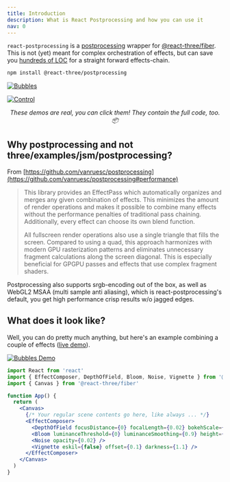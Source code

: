 ```yaml
---
title: Introduction
description: What is React Postprocessing and how you can use it
nav: 0
---
```


`react-postprocessing` is a [postprocessing](https://github.com/vanruesc/postprocessing) wrapper for [@react-three/fiber](https://github.com/pmndrs/react-three-fiber). This is not (yet) meant for complex orchestration of effects, but can save you [hundreds of LOC](https://twitter.com/0xca0a/status/1289501594698960897) for a straight forward effects-chain.

```bash
npm install @react-three/postprocessing
```

[![Bubbles](bubbles.jpg)](https://m94xb.csb.app)

[![Control](control.jpg)](https://5jgjz.csb.app)

<p align="middle">
  <i>These demos are real, you can click them! They contain the full code, too. 📦</i>
</p>

## Why postprocessing and not three/examples/jsm/postprocessing?

From [https://github.com/vanruesc/postprocessing](https://github.com/vanruesc/postprocessing#performance)

> This library provides an EffectPass which automatically organizes and merges any given combination of effects. This minimizes the amount of render operations and makes it possible to combine many effects without the performance penalties of traditional pass chaining. Additionally, every effect can choose its own blend function.
>
> All fullscreen render operations also use a single triangle that fills the screen. Compared to using a quad, this approach harmonizes with modern GPU rasterization patterns and eliminates unnecessary fragment calculations along the screen diagonal. This is especially beneficial for GPGPU passes and effects that use complex fragment shaders.

Postprocessing also supports srgb-encoding out of the box, as well as WebGL2 MSAA (multi sample anti aliasing), which is react-postprocessing's default, you get high performance crisp results w/o jagged edges.

## What does it look like?

Well, you can do pretty much anything, but here's an example combining a couple of effects ([live demo](https://codesandbox.io/s/vigorous-currying-3r6l2)).

<a href="https://codesandbox.io/s/vigorous-currying-3r6l2" target="_blank" rel="noopener">
  <img src="/react-postprocessing-images/control.jpg" alt="Bubbles Demo" />
</a>

```jsx
import React from 'react'
import { EffectComposer, DepthOfField, Bloom, Noise, Vignette } from '@react-three/postprocessing'
import { Canvas } from '@react-three/fiber'

function App() {
  return (
    <Canvas>
      {/* Your regular scene contents go here, like always ... */}
      <EffectComposer>
        <DepthOfField focusDistance={0} focalLength={0.02} bokehScale={2} height={480} />
        <Bloom luminanceThreshold={0} luminanceSmoothing={0.9} height={300} />
        <Noise opacity={0.02} />
        <Vignette eskil={false} offset={0.1} darkness={1.1} />
      </EffectComposer>
    </Canvas>
  )
}
```
